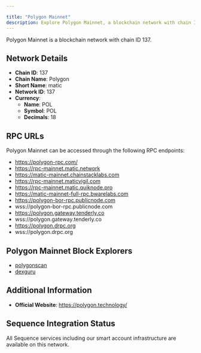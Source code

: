 ```yaml
---

title: "Polygon Mainnet"
description: Explore Polygon Mainnet, a blockchain network with chain ID 137. Learn about its native currency, POL, and how to interact with the network.
---
```




Polygon Mainnet is a blockchain network with chain ID 137.

## Network Details

- **Chain ID**: 137
- **Chain Name**: Polygon
- **Short Name**: matic
- **Network ID**: 137
- **Currency**: 
  - **Name**: POL
  - **Symbol**: POL
  - **Decimals**: 18

## RPC URLs

Polygon Mainnet can be accessed through the following RPC endpoints:

- https://polygon-rpc.com/
- https://rpc-mainnet.matic.network
- https://matic-mainnet.chainstacklabs.com
- https://rpc-mainnet.maticvigil.com
- https://rpc-mainnet.matic.quiknode.pro
- https://matic-mainnet-full-rpc.bwarelabs.com
- https://polygon-bor-rpc.publicnode.com
- wss://polygon-bor-rpc.publicnode.com
- https://polygon.gateway.tenderly.co
- wss://polygon.gateway.tenderly.co
- https://polygon.drpc.org
- wss://polygon.drpc.org

## Polygon Mainnet Block Explorers

- [polygonscan](https://polygonscan.com)
- [dexguru](https://polygon.dex.guru)

## Additional Information

- **Official Website**: https://polygon.technology/

## Sequence Integration Status

All Sequence services including our smart account infrastructure are available on this network.
